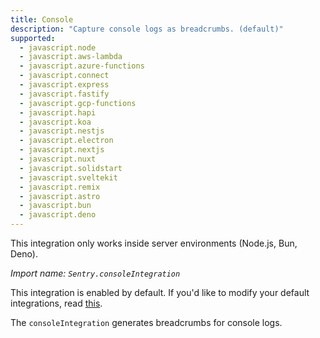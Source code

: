 ```yaml
---
title: Console
description: "Capture console logs as breadcrumbs. (default)"
supported:
  - javascript.node
  - javascript.aws-lambda
  - javascript.azure-functions
  - javascript.connect
  - javascript.express
  - javascript.fastify
  - javascript.gcp-functions
  - javascript.hapi
  - javascript.koa
  - javascript.nestjs
  - javascript.electron
  - javascript.nextjs
  - javascript.nuxt
  - javascript.solidstart
  - javascript.sveltekit
  - javascript.remix
  - javascript.astro
  - javascript.bun
  - javascript.deno
---
```


<Alert level="info">

This integration only works inside server environments (Node.js, Bun, Deno).

</Alert>

_Import name: `Sentry.consoleIntegration`_

This integration is enabled by default. If you'd like to modify your default integrations, read [this](./../#modifying-default-integrations).

The `consoleIntegration` generates breadcrumbs for console logs.
